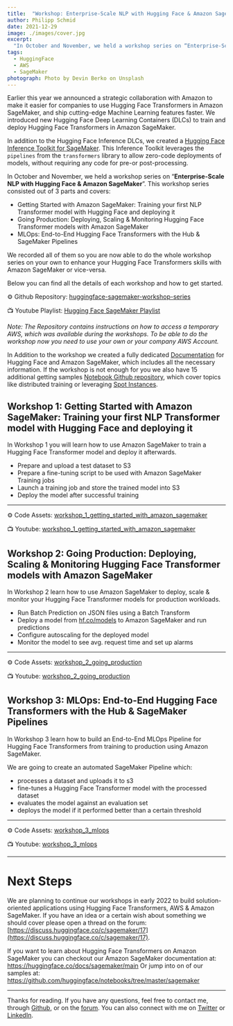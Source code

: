 ```yaml
---
title:  "Workshop: Enterprise-Scale NLP with Hugging Face & Amazon SageMaker"
author: Philipp Schmid
date: 2021-12-29
image: ./images/cover.jpg
excerpt:
  "In October and November, we held a workshop series on “Enterprise-Scale NLP with Hugging Face & Amazon SageMaker”. This workshop series consisted out of 3 parts and covers: Getting Started, Going Production & MLOps"
tags:
  - HuggingFace
  - AWS
  - SageMaker
photograph: Photo by Devin Berko on Unsplash
---
```


Earlier this year we announced a strategic collaboration with Amazon to make it easier for companies to use Hugging Face Transformers in Amazon SageMaker, and ship cutting-edge Machine Learning features faster. We introduced new Hugging Face Deep Learning Containers (DLCs) to train and deploy Hugging Face Transformers in Amazon SageMaker.

In addition to the Hugging Face Inference DLCs, we created a [Hugging Face Inference Toolkit for SageMaker](https://github.com/aws/sagemaker-huggingface-inference-toolkit). This Inference Toolkit leverages the `pipelines` from the `transformers` library to allow zero-code deployments of models, without requiring any code for pre-or post-processing. 

In October and November, we held a workshop series on “**Enterprise-Scale NLP with Hugging Face & Amazon SageMaker**”. This workshop series consisted out of 3 parts and covers:

- Getting Started with Amazon SageMaker: Training your first NLP Transformer model with Hugging Face and deploying it
- Going Production: Deploying, Scaling & Monitoring Hugging Face Transformer models with Amazon SageMaker
- MLOps: End-to-End Hugging Face Transformers with the Hub & SageMaker Pipelines

We recorded all of them so you are now able to do the whole workshop series on your own to enhance your Hugging Face Transformers skills with Amazon SageMaker or vice-versa. 

Below you can find all the details of each workshop and how to get started. 

⚙ Github Repository: [huggingface-sagemaker-workshop-series](https://github.com/philschmid/huggingface-sagemaker-workshop-series)

📺 Youtube Playlist: [Hugging Face SageMaker Playlist](https://www.youtube.com/playlist?list=PLo2EIpI_JMQtPhGR5Eo2Ab0_Vb89XfhDJ)

 *Note: The Repository contains instructions on how to access a temporary AWS, which was available during the workshops. To be able to do the workshop now you need to use your own or your company AWS Account.*

In Addition to the workshop we created a fully dedicated [Documentation](https://huggingface.co/docs/sagemaker/main) for Hugging Face and Amazon SageMaker, which includes all the necessary information.
If the workshop is not enough for you we also have 15 additional getting samples [Notebook Github repository](https://github.com/huggingface/notebooks/tree/master/sagemaker), which cover topics like distributed training or leveraging [Spot Instances](https://aws.amazon.com/ec2/spot/?nc1=h_ls&cards.sort-by=item.additionalFields.startDateTime&cards.sort-order=asc).


## Workshop 1: **Getting Started with Amazon SageMaker: Training your first NLP Transformer model with Hugging Face and deploying it**

In Workshop 1 you will learn how to use Amazon SageMaker to train a Hugging Face Transformer model and deploy it afterwards.

- Prepare and upload a test dataset to S3
- Prepare a fine-tuning script to be used with Amazon SageMaker Training jobs
- Launch a training job and store the trained model into S3
- Deploy the model after successful training

---

⚙ Code Assets: [workshop_1_getting_started_with_amazon_sagemaker](https://github.com/philschmid/huggingface-sagemaker-workshop-series/tree/main/workshop_1_getting_started_with_amazon_sagemaker)

📺 Youtube: [workshop_1_getting_started_with_amazon_sagemaker](https://www.youtube.com/watch?v=pYqjCzoyWyo&list=PLo2EIpI_JMQtPhGR5Eo2Ab0_Vb89XfhDJ&index=6&t=5s&ab_channel=HuggingFace)

## Workshop 2: **Going Production: Deploying, Scaling & Monitoring Hugging Face Transformer models with Amazon SageMaker**

In Workshop 2 learn how to use Amazon SageMaker to deploy, scale & monitor your Hugging Face Transformer models for production workloads.

- Run Batch Prediction on JSON files using a Batch Transform
- Deploy a model from [hf.co/models](https://hf.co/models) to Amazon SageMaker and run predictions
- Configure autoscaling for the deployed model
- Monitor the model to see avg. request time and set up alarms

---

⚙ Code Assets: [workshop_2_going_production](https://github.com/philschmid/huggingface-sagemaker-workshop-series/tree/main/workshop_2_going_production)

📺 Youtube: [workshop_2_going_production](https://www.youtube.com/watch?v=whwlIEITXoY&list=PLo2EIpI_JMQtPhGR5Eo2Ab0_Vb89XfhDJ&index=6&t=61s)

## Workshop 3: **MLOps: End-to-End Hugging Face Transformers with the Hub & SageMaker Pipelines**

In Workshop 3 learn how to build an End-to-End MLOps Pipeline for Hugging Face Transformers from training to production using Amazon SageMaker.

We are going to create an automated SageMaker Pipeline which:

- processes a dataset and uploads it to s3
- fine-tunes a Hugging Face Transformer model with the processed dataset
- evaluates the model against an evaluation set
- deploys the model if it performed better than a certain threshold

---

⚙ Code Assets: [workshop_3_mlops](https://github.com/philschmid/huggingface-sagemaker-workshop-series/tree/main/workshop_3_mlops)

📺 Youtube: [workshop_3_mlops](https://www.youtube.com/watch?v=XGyt8gGwbY0&list=PLo2EIpI_JMQtPhGR5Eo2Ab0_Vb89XfhDJ&index=7)

---

# Next Steps

We are planning to continue our workshops in early 2022 to build solution-oriented applications using Hugging Face Transformers, AWS & Amazon SageMaker. If you have an idea or a certain wish about something we should cover please open a thread on the forum: [https://discuss.huggingface.co/c/sagemaker/17](https://discuss.huggingface.co/c/sagemaker/17). 

If you want to learn about Hugging Face Transformers on Amazon SageMaker you can checkout our Amazon SageMaker documentation at: https://huggingface.co/docs/sagemaker/main
Or jump into on of our samples at: https://github.com/huggingface/notebooks/tree/master/sagemaker


---

Thanks for reading. If you have any questions, feel free to contact me, through [Github](https://github.com/huggingface/transformers), or on the [forum](https://discuss.huggingface.co/c/sagemaker/17). You can also connect with me on [Twitter](https://twitter.com/_philschmid) or [LinkedIn](https://www.linkedin.com/in/philipp-schmid-a6a2bb196/).